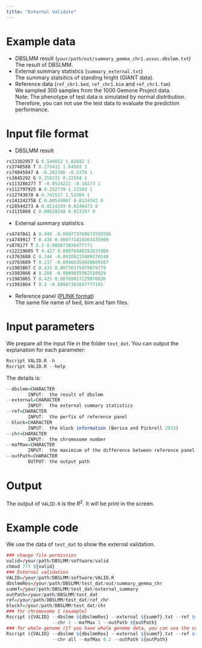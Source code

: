 ```yaml
---
title: "External Validate"
---
```


# Example data
- DBSLMM result (`your/path/out/summary_gemma_chr1.assoc.dbslmm.txt`) <br>
The result of DBSLMM.  <br>
- External summary statistics (`summary_external.txt`) <br>
The summary statsitics of standing hright (GIANT data).
- Reference data (`ref_chr1.bed`, `ref_chr1.bim` and `ref_chr1.fam`) <br>
We sampled 300 samples from the 1000 Gemone Project data.  <br>
Note: The phenotype of test data is simulated by normal distribution. Therefore, you can not use the test data to evaluate the prediction performance.

# Input file format
- DBSLMM result <br>
````r
rs13302957 G 0.546652 1.82642 1
rs3748588 T 0.273432 1.64563 1
rs74045047 A -0.282306 -0.5378 1
rs3845292 G 0.159231 0.22554 1
rs113288277 T -0.0524222 -0.18273 1
rs112797925 A 0.252739 1.12303 1
rs12743678 A 0.741517 1.51564 1
rs141242758 C 0.00548007 0.0124342 0
rs28544273 A 0.0114189 0.0248473 0
rs3115860 C 0.00628248 0.013297 0
````
- External summary statistics <br>
````r
rs4747841 A 0.449 -0.000773760673593586
rs4749917 T 0.436 0.000771419263435909
rs878177 T 0.3 0.009073036977771
rs12219605 T 0.427 0.00076948282631908
rs3763688 C 0.144 -0.00109233489370248
rs3763689 T 0.217 -0.00466354028609167
rs1983867 C 0.431 0.00770375479879779
rs1983866 A 0.288 -0.0089655982510929
rs1983865 T 0.425 0.00769017229976026
rs1983864 T 0.3 -0.00907303697777101
````
- Reference panel ([PLINK format](https://www.cog-genomics.org/plink/1.9/formats)) <br>
The same file name of bed, bim and fam files. 

# Input parameters
We prepare all the input file in the folder `test_dat`. You can output the explanation for each parameter: 
````r
Rscript VALID.R -h
Rscript VALID.R --help
````
The details is: 
````r
--dbslmm=CHARACTER
		INPUT:  the result of dbslmm
--external=CHARACTER
		INPUT:  the external summary statistics
--ref=CHARACTER
		INPUT:  the perfix of reference panel
--block=CHARACTER
		INPUT:  the block information (Berisa and Pickrell 2015)
--chr=CHARACTER
		INPUT:  the chromosome number
--mafMax=CHARACTER
		INPUT:  the maximium of the difference between reference panel and external data
--outPath=CHARACTER
		OUTPUT: the output path
````

# Output
The output of `VALID.R` is the $R^2$. It will be print in the screen. 

# Example code
We use the data of `test_dat` to show the external validation. 
````r
### change file permission 
valid=/your/path/DBSLMM/software/valid
chmod 777 ${valid}
### External validation
VALID=/your/path/DBSLMM/software/VALID.R
dbslmmRes=/your/path/DBSLMM/test_dat/out/summary_gemma_chr
summf=/your/path/DBSLMM/test_dat/external_summary
outPath=/your/path/DBSLMM/test_dat
ref=/your/path/DBSLMM/test_dat/ref_chr
blockf=/your/path/DBSLMM/test_dat/chr
### for chromosome 1 (example)
Rscript ${VALID} --dbslmm ${dbslmmRes} --external ${summf}.txt --ref ${ref} --valid ${valid} --block ${blockf} \
                 --chr 1 --mafMax 1 --outPath ${outPath}
### for whole genome (If you have whole genome data, you can use the command)
Rscript ${VALID} --dbslmm ${dbslmmRes} --external ${summf}.txt --ref ${ref} --valid ${valid} --block ${blockf} \
                 --chr all --mafMax 0.2 --outPath ${outPath}
````
